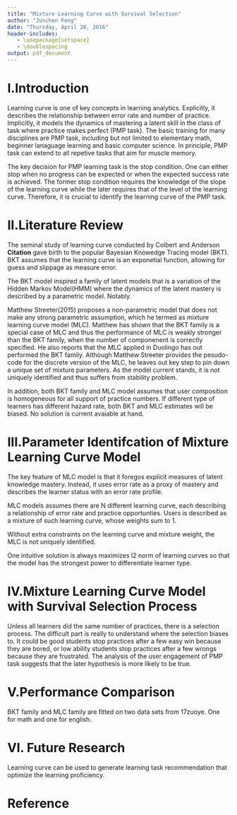 ```yaml
---
title: "Mixture Learning Curve with Survival Selection"
author: "Junchen Feng"
date: "Thursday, April 28, 2016"
header-includes:
   - \usepackage{setspace}
   - \doublespacing
output: pdf_document
---
```


# I.Introduction
Learning curve is one of key concepts in learning analytics. Explicitly, it describes the relationship between error rate and number of practice. Implicitly, it models the dynamics of mastering a latent skill in the class of task where practice makes perfect (PMP task). The basic training for many disciplines are PMP task, including but not limited to elementary math, beginner lanaguage learning and basic computer science. In principle, PMP task can extend to all repetive tasks that aim for muscle memory.

The key decision for PMP learning task is the stop condition. One can either stop when no progress can be expected or when the expected success rate is achieved. The former stop condition requires the knowledge of the slope of the learning curve while the later requires that of the level of the learning curve. Therefore, it is crucial to identify the learning curve of the PMP task.

# II.Literature Review
The seminal study of learning curve conducted by Colbert and Anderson **Citation** gave birth to the popular Bayesian Knowedge Tracing model (BKT). BKT assumes that the learning curve is an exponetial function, allowing for guess and slippage as measure error.

The BKT model inspired a family of latent models that is a variation of the Hidden Markov Model(HMM) where the dynamics of the latent mastery is described by a parametric model. Notably.

Matthew Streeter(2015) proposes a non-parametric model that does not make any strong parametric assumption, which he termed as mixture learning curve model (MLC). Matthew has shown that the BKT family is a special case of MLC and thus the performance of MLC is weakly stronger than the BKT family, when the number of componenent is correctly specified. He also reports that the MLC applied in Duolingo has out performed the BKT family. Although Matthew Streeter provides the pesudo-code for the discrete version of the MLC, he leaves out key step to pin down a unique set of mixture parameters. As the model current stands, it is not uniquely identified and thus suffers from stability problem.

In addition, both BKT family and MLC model assumes that user composition is homogeneous for all support of practice numbers. If different type of learners has different hazard rate, both BKT and MLC estimates will be biased. No solution is current avaiable at hand.


# III.Parameter Identifcation of Mixture Learning Curve Model
The key feature of MLC model is that it foregos explicit measures of latent knowledge mastery. Instead, it uses error rate as a proxy of mastery and describes the learner status with an error rate profile. 

MLC models assumes there are N different learning curve, each describing a relationship of error rate and practice opportunties. Users is described as a mixture of such learning curve, whose weights sum to 1. 

Without extra constraints on the learning curve and mixture weight, the MLC is not uniquely identified.

One intuitive solution is always maximizes l2 norm of learning curves so that the model has the strongest power to differentiate learner type.

# IV.Mixture Learning Curve Model with Survival Selection Process
Unless all learners did the same number of practices, there is a selection process. The difficult part is really to understand where the selection biases to. It could be good students stop practices after a few easy win because they are bored, or low ability students stop practices after a few wrongs because they are frustrated. The analysis of the user engagement of PMP task suggests that the later hypothesis is more likely to be true.

# V.Performance Comparison

BKT family and MLC family are fitted on two data sets from 17zuoye. One for math and one for english.


# VI. Future Research
Learning curve can be used to generate learning task recommendation that optimize the learning proficiency.



# Reference